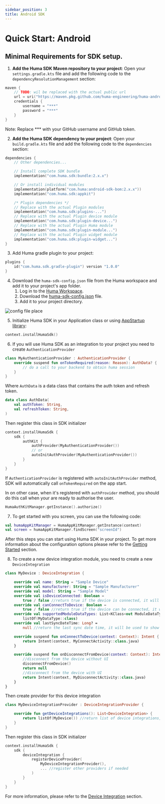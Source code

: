 ```yaml
---
sidebar_position: 3
title: Android SDK
---
```


# Quick Start: Android

## Minimal Requirements for SDK setup.

1. **Add the Huma SDK Maven repository to your project**: Open your `settings.gradle.kts` file and
   add the following code to the `dependencyResolutionManagement` section:

```kotlin
maven {
    // TODO: wil be replaced with the actual public url
    url = uri("https://maven.pkg.github.com/huma-engineering/huma-android-sdk")
    credentials {
        username = "***"
        password = "***"
    }
}
```

Note: Replace *** with your GitHub username and GitHub token.

2. **Add the Huma SDK dependency to your project**: Open your `build.gradle.kts` file and add the
   following code to the `dependencies` section:

```kotlin
dependencies {
    // Other dependencies...

    // Install complete SDK bundle 
    implementation("com.huma.sdk:bundle:2.x.x")

    // Or install individual modules 
    implementation(platform("com.huma:android-sdk-bom:2.x.x"))
    implementation("com.huma.sdk:appkit")

    /* Plugin dependencies */
    // Replace with the actual Plugin modules
    implementation("com.huma.sdk:plugins-...")
    // Replace with the actual Plugin device module
    implementation("com.huma.sdk:plugin-device...")
    // Replace with the actual Plugin Huma module
    implementation("com.huma.sdk:plugin-module...")
    // Replace with the actual Plugin widget module
    implementation("com.huma.sdk:plugin-widget...")
}
```

3. Add Huma gradle plugin to your project:

```kotlin
plugins {
    id("com.huma.sdk.gradle-plugin") version "1.0.0"
}
```

4. Download the `huma-sdk-config.json` file from the Huma workspace and add it to your project's app
   folder.
      1. Log in to the [Huma Workspace](https://workspace.huma.com/).
      2. Download the [huma-sdk-config.json](https://workspace-gcp-uk.api.huma.com/api/integration/v1/configs/android) file.
      3. Add it to your project directory.

![config file place](../../assets/android-json-placement.png)

5. Initialize Huma SDK in your Application class or
   using [AppStartup library](https://developer.android.com/topic/libraries/app-startup):

```kotlin
context.installHumaSdk()
```

6. If you will use Huma SDK as an integration to your project you need to create `AuthenticationProvider`

```kotlin
class MyAuthenticationProvider : AuthenticationProvider {
    override suspend fun onTokenRequired(reason: Reason): AuthData? {
        // do a call to your backend to obtain huma session
    }
}
```

Where `AuthData` is a data class that contains the auth token and refresh token.

```kotlin
data class AuthData(
    val authToken: String,
    val refreshToken: String,
)
```

Then register this class in SDK initializer

```kotlin
context.installHumaSdk {
    sdk {
        authKit {
            authProvider(MyAuthenticationProvider())
            // or
            autoInitAuthProvider(MyAuthenticationProvider())
        }
    }
}
```

If  `AuthenticationProvider` is registered with `autoInitAuthProvider` method, SDK will
automatically call `onTokenRequired` on the app start.

In on other case, when it's registered with `authProvider` method, you should do this call when your
are ready to authorise the user.

```kotlin
HumaAuthKitManager.getInstance().authorize()
```

7. To get started with you screen, you can use the following code:

```kotlin
val humaAppKitManager = HumaAppKitManager.getInstance(context)
val screen = humaAppKitManager.findScreen("screenId")
```

After this steps you can start using Huma SDK in your project. To get more information about the
configuration options please refer to the [Getting Started](../sdk/%2FGetting%20Started/Android.mdx)
section.

8. To create a new device integration module, you need to create a new `DeviceIntegration`

```kotlin
class MyDevice : DeviceIntegration {

    override val name: String = "Sample Device"
    override val manufacturer: String = "Sample Manufacturer"
    override val model: String = "Sample Model"
    override val isDeviceConnected: Boolean =
        true / false //return true if the device is connected, it will be used to show the connected state in the UI
    override val canConnectToDevice: Boolean =
        true / false //return true if the device can be connected, it will be used to show the connect button in the UI 
    override val supportedModuleDataTypes: List<KClass<out ModuleDataType<*>>> =
        listOf(MyDataType::class)
    override val lastSyncDateTime: Long? =
        null //return the last sync date time, it will be used to show the last sync date time in the UI

    override suspend fun onConnectToDevice(context: Context): Intent {
        return Intent(context, MyConnectActivity::class.java)
    }

    override suspend fun onDisconnectFromDevice(context: Context): Intent? {
        //disconnect from the device without UI
        disconnectFromDevice()
        return null
        //disconnect from the device with UI
        return Intent(context, MyDisconnectActivity::class.java)
    }
}
```

Then create provider for this device integration

```kotlin
class MyDeviceIntegrationProvider : DeviceIntegrationProvider {

    override fun getDeviceIntegrations(): List<DeviceIntegration> {
        return listOf(MyDevice()) //return list of device integrations, if your plugin has multiple devices, return all of them here or separate them into different providers
    }
}
```

Then register this class in SDK initializer

```kotlin
context.installHumaSdk {
    sdk {
        deviceIntegration {
            registerDeviceProvider(
                MyDeviceIntegrationProvider(),
                ... //register other providers if needed
            )
        }
    }
}
```

For more information, please refer to the [Device Integration](../How%20To/Devices/1.%20How%20to%20create%20a%20new%20device/Android.mdx) section.


